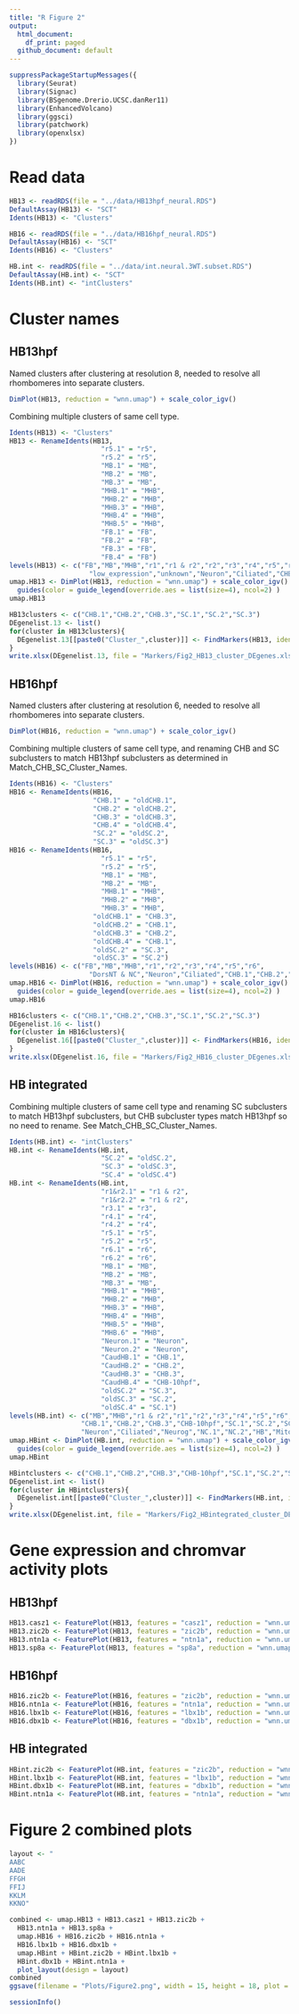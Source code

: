 ```yaml
---
title: "R Figure 2"
output:
  html_document:
    df_print: paged
  github_document: default
---
```


```r
suppressPackageStartupMessages({
  library(Seurat)
  library(Signac)
  library(BSgenome.Drerio.UCSC.danRer11)
  library(EnhancedVolcano)
  library(ggsci)
  library(patchwork)
  library(openxlsx)
})
```

# Read data
```r
HB13 <- readRDS(file = "../data/HB13hpf_neural.RDS")
DefaultAssay(HB13) <- "SCT"
Idents(HB13) <- "Clusters"
```

```r
HB16 <- readRDS(file = "../data/HB16hpf_neural.RDS")
DefaultAssay(HB16) <- "SCT"
Idents(HB16) <- "Clusters"
```

```r
HB.int <- readRDS(file = "../data/int.neural.3WT.subset.RDS")
DefaultAssay(HB.int) <- "SCT"
Idents(HB.int) <- "intClusters"
```

# Cluster names

## HB13hpf

Named clusters after clustering at resolution 8, needed to resolve all rhombomeres into separate clusters.
```r
DimPlot(HB13, reduction = "wnn.umap") + scale_color_igv()
```
Combining multiple clusters of same cell type.
```r
Idents(HB13) <- "Clusters"
HB13 <- RenameIdents(HB13,
                       "r5.1" = "r5",
                       "r5.2" = "r5",
                       "MB.1" = "MB",
                       "MB.2" = "MB",
                       "MB.3" = "MB",
                       "MHB.1" = "MHB",
                       "MHB.2" = "MHB",
                       "MHB.3" = "MHB",
                       "MHB.4" = "MHB",
                       "MHB.5" = "MHB",
                       "FB.1" = "FB",
                       "FB.2" = "FB",
                       "FB.3" = "FB",
                       "FB.4" = "FB")
levels(HB13) <- c("FB","MB","MHB","r1","r1 & r2","r2","r3","r4","r5","r6",
                    "low_expression","unknown","Neuron","Ciliated","CHB.1","CHB.2","CHB.3","SC.1","SC.2","SC.3")
umap.HB13 <- DimPlot(HB13, reduction = "wnn.umap") + scale_color_igv() + 
  guides(color = guide_legend(override.aes = list(size=4), ncol=2) )
umap.HB13
```

```r
HB13clusters <- c("CHB.1","CHB.2","CHB.3","SC.1","SC.2","SC.3")
DEgenelist.13 <- list()
for(cluster in HB13clusters){
  DEgenelist.13[[paste0("Cluster_",cluster)]] <- FindMarkers(HB13, ident.1 = cluster, only.pos = T, verbose = F)
}
write.xlsx(DEgenelist.13, file = "Markers/Fig2_HB13_cluster_DEgenes.xlsx", rowNames = T)
```

## HB16hpf
Named clusters after clustering at resolution 6, needed to resolve all rhombomeres into separate clusters.
```r
DimPlot(HB16, reduction = "wnn.umap") + scale_color_igv()
```

Combining multiple clusters of same cell type, and renaming CHB and SC subclusters to match HB13hpf subclusters as determined in Match_CHB_SC_Cluster_Names.

```r
Idents(HB16) <- "Clusters"
HB16 <- RenameIdents(HB16,
                     "CHB.1" = "oldCHB.1",
                     "CHB.2" = "oldCHB.2",
                     "CHB.3" = "oldCHB.3",
                     "CHB.4" = "oldCHB.4",
                     "SC.2" = "oldSC.2",
                     "SC.3" = "oldSC.3")
HB16 <- RenameIdents(HB16,
                       "r5.1" = "r5",
                       "r5.2" = "r5",
                       "MB.1" = "MB",
                       "MB.2" = "MB",
                       "MHB.1" = "MHB",
                       "MHB.2" = "MHB",
                       "MHB.3" = "MHB",
                     "oldCHB.1" = "CHB.3",
                     "oldCHB.2" = "CHB.1",
                     "oldCHB.3" = "CHB.2",
                     "oldCHB.4" = "CHB.1",
                     "oldSC.2" = "SC.3",
                     "oldSC.3" = "SC.2")
levels(HB16) <- c("FB","MB","MHB","r1","r2","r3","r4","r5","r6",
                    "DorsNT & NC","Neuron","Ciliated","CHB.1","CHB.2","CHB.3","CHB.4","SC.1","SC.2","SC.3")
umap.HB16 <- DimPlot(HB16, reduction = "wnn.umap") + scale_color_igv() + 
  guides(color = guide_legend(override.aes = list(size=4), ncol=2) )
umap.HB16
```

```r
HB16clusters <- c("CHB.1","CHB.2","CHB.3","SC.1","SC.2","SC.3")
DEgenelist.16 <- list()
for(cluster in HB16clusters){
  DEgenelist.16[[paste0("Cluster_",cluster)]] <- FindMarkers(HB16, ident.1 = cluster, only.pos = T, verbose = F)
}
write.xlsx(DEgenelist.16, file = "Markers/Fig2_HB16_cluster_DEgenes.xlsx", rowNames = T)
```


## HB integrated

Combining multiple clusters of same cell type and renaming SC subclusters to match HB13hpf subclusters, but CHB subcluster types match HB13hpf so no need to rename. See Match_CHB_SC_Cluster_Names.

```r
Idents(HB.int) <- "intClusters"
HB.int <- RenameIdents(HB.int,
                       "SC.2" = "oldSC.2",
                       "SC.3" = "oldSC.3",
                       "SC.4" = "oldSC.4")
HB.int <- RenameIdents(HB.int,
                       "r1&r2.1" = "r1 & r2",
                       "r1&r2.2" = "r1 & r2",
                       "r3.1" = "r3",
                       "r4.1" = "r4",
                       "r4.2" = "r4",
                       "r5.1" = "r5",
                       "r5.2" = "r5",
                       "r6.1" = "r6",
                       "r6.2" = "r6",
                       "MB.1" = "MB",
                       "MB.2" = "MB",
                       "MB.3" = "MB",
                       "MHB.1" = "MHB",
                       "MHB.2" = "MHB",
                       "MHB.3" = "MHB",
                       "MHB.4" = "MHB",
                       "MHB.5" = "MHB",
                       "MHB.6" = "MHB",
                       "Neuron.1" = "Neuron",
                       "Neuron.2" = "Neuron",
                       "CaudHB.1" = "CHB.1",
                       "CaudHB.2" = "CHB.2",
                       "CaudHB.3" = "CHB.3",
                       "CaudHB.4" = "CHB-10hpf",
                       "oldSC.2" = "SC.3",
                       "oldSC.3" = "SC.2",
                       "oldSC.4" = "SC.1")
levels(HB.int) <- c("MB","MHB","r1 & r2","r1","r2","r3","r4","r5","r6",           
                  "CHB.1","CHB.2","CHB.3","CHB-10hpf","SC.1","SC.2","SC.3",
                  "Neuron","Ciliated","Neurog","NC.1","NC.2","HB","Mitochondrial")
umap.HBint <- DimPlot(HB.int, reduction = "wnn.umap") + scale_color_igv() + 
  guides(color = guide_legend(override.aes = list(size=4), ncol=2) )
umap.HBint
```

```r
HBintclusters <- c("CHB.1","CHB.2","CHB.3","CHB-10hpf","SC.1","SC.2","SC.3")
DEgenelist.int <- list()
for(cluster in HBintclusters){
  DEgenelist.int[[paste0("Cluster_",cluster)]] <- FindMarkers(HB.int, ident.1 = cluster, only.pos = T, verbose = F, recorrect_umi=F)
}
write.xlsx(DEgenelist.int, file = "Markers/Fig2_HBintegrated_cluster_DEgenes.xlsx", rowNames = T)
```

# Gene expression and chromvar activity plots

## HB13hpf

```r
HB13.casz1 <- FeaturePlot(HB13, features = "casz1", reduction = "wnn.umap", max.cutoff = 1.3) + NoLegend()
HB13.zic2b <- FeaturePlot(HB13, features = "zic2b", reduction = "wnn.umap", max.cutoff = 1.3)
HB13.ntn1a <- FeaturePlot(HB13, features = "ntn1a", reduction = "wnn.umap", max.cutoff = 1.3) + NoLegend()
HB13.sp8a <- FeaturePlot(HB13, features = "sp8a", reduction = "wnn.umap", max.cutoff = 1.3) + NoLegend()
```

## HB16hpf

```r
HB16.zic2b <- FeaturePlot(HB16, features = "zic2b", reduction = "wnn.umap", max.cutoff = 1.3) + NoLegend()
HB16.ntn1a <- FeaturePlot(HB16, features = "ntn1a", reduction = "wnn.umap", max.cutoff = 1.3) + NoLegend()
HB16.lbx1b <- FeaturePlot(HB16, features = "lbx1b", reduction = "wnn.umap", max.cutoff = 1.3) + NoLegend()
HB16.dbx1b <- FeaturePlot(HB16, features = "dbx1b", reduction = "wnn.umap", max.cutoff = 1.3) + NoLegend()
```

## HB integrated

```r
HBint.zic2b <- FeaturePlot(HB.int, features = "zic2b", reduction = "wnn.umap", max.cutoff = 1.3) + NoLegend()
HBint.lbx1b <- FeaturePlot(HB.int, features = "lbx1b", reduction = "wnn.umap", max.cutoff = 1.3) + NoLegend()
HBint.dbx1b <- FeaturePlot(HB.int, features = "dbx1b", reduction = "wnn.umap", max.cutoff = 1.3) + NoLegend()
HBint.ntn1a <- FeaturePlot(HB.int, features = "ntn1a", reduction = "wnn.umap", max.cutoff = 1.3) + NoLegend()
```


# Figure 2 combined plots

```r
layout <- "
AABC
AADE
FFGH
FFIJ
KKLM
KKNO"

combined <- umap.HB13 + HB13.casz1 + HB13.zic2b + 
  HB13.ntn1a + HB13.sp8a + 
  umap.HB16 + HB16.zic2b + HB16.ntn1a +
  HB16.lbx1b + HB16.dbx1b + 
  umap.HBint + HBint.zic2b + HBint.lbx1b +
  HBint.dbx1b + HBint.ntn1a +
  plot_layout(design = layout)
combined
ggsave(filename = "Plots/Figure2.png", width = 15, height = 18, plot = combined)
```


```r
sessionInfo()
```

